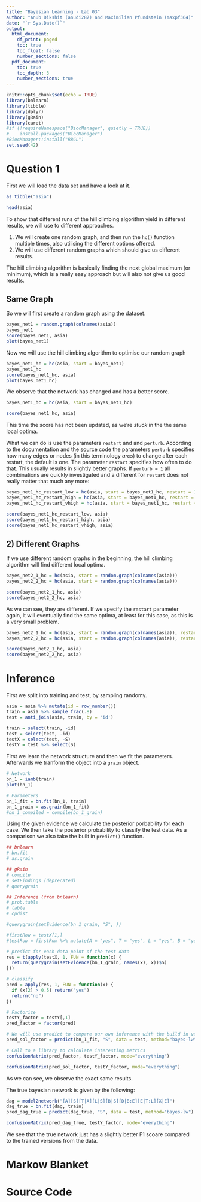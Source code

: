 ```yaml
---
title: "Bayesian Learning - Lab 03"
author: "Anub Dikshit (anudi287) and Maximilian Pfundstein (maxpf364)"
date: "`r Sys.Date()`"
output:
  html_document:
    df_print: paged
    toc: true
    toc_float: false
    number_sections: false
  pdf_document:
    toc: true
    toc_depth: 3
    number_sections: true
---
```


```r

knitr::opts_chunk$set(echo = TRUE)
library(bnlearn)
library(tibble)
library(dplyr)
library(gRain)
library(caret)
#if (!requireNamespace("BiocManager", quietly = TRUE))
#    install.packages("BiocManager")
#BiocManager::install("RBGL")
set.seed(42)
```

# Question 1

First we will load the data set and have a look at it.

```r

as_tibble("asia")

```

```r

head(asia)

```

To show that different runs of the hill climbing algorithm yield in different results, we will use to different approaches.

1. We will create one random graph, and then run the `hc()` function multiple times, also utilising the different options offered.
2. We will use different random graphs which should give us different results.

The hill climbing algorithm is basically finding the next global maximum (or minimum), which is a really easy approach but will also not give us good results.

## Same Graph

So we will first create a random graph using the dataset.

```r

bayes_net1 = random.graph(colnames(asia))
bayes_net1
score(bayes_net1, asia)
plot(bayes_net1)

```

Now we will use the hill climbing algorithm to optimise our random graph

```r

bayes_net1_hc = hc(asia, start = bayes_net1)
bayes_net1_hc
score(bayes_net1_hc, asia)
plot(bayes_net1_hc)

```

We observe that the network has changed and has a better score. 

```r
bayes_net1_hc = hc(asia, start = bayes_net1_hc)

score(bayes_net1_hc, asia)

```

This time the score has not been updated, as we're *stuck* in the the same local optima.

What we can do is use the parameters `restart` and and `perturb`. According to the documentation and the [source code](https://rdrr.io/cran/bnlearn/src/R/hill-climbing.R) the parameters `perturb` specifies how many edges or nodes (in this terminology *arcs*) to change after each restart, the default is one. The parameter `restart` specifies how often to do that. This usually results in slightly better graphs. If `perturb = 1` all combinations are quickly investigated and a different for `restart` does not really matter that much any more:

```r

bayes_net1_hc_restart_low = hc(asia, start = bayes_net1_hc, restart = 10)
bayes_net1_hc_restart_high = hc(asia, start = bayes_net1_hc, restart = 100)
bayes_net1_hc_restart_vhigh = hc(asia, start = bayes_net1_hc, restart = 1000)

score(bayes_net1_hc_restart_low, asia)
score(bayes_net1_hc_restart_high, asia)
score(bayes_net1_hc_restart_vhigh, asia)

```

## 2) Different Graphs

If we use different random graphs in the beginning, the hill climbing algorithm will find different local optima.

```r

bayes_net2_1_hc = hc(asia, start = random.graph(colnames(asia)))
bayes_net2_2_hc = hc(asia, start = random.graph(colnames(asia)))

score(bayes_net2_1_hc, asia)
score(bayes_net2_2_hc, asia)

```

As we can see, they are different. If we specify the `restart` parameter again, it will eventually find the same optima, at least for this case, as this is a very small problem.

```r

bayes_net2_1_hc = hc(asia, start = random.graph(colnames(asia)), restart = 100)
bayes_net2_2_hc = hc(asia, start = random.graph(colnames(asia)), restart = 100)

score(bayes_net2_1_hc, asia)
score(bayes_net2_2_hc, asia)

```

# Inference

First we split into training and test, by sampling randomy.

```r

asia = asia %>% mutate(id = row_number())
train = asia %>% sample_frac(.8)
test = anti_join(asia, train, by = 'id')

train = select(train, -id)
test = select(test, -id)
testX = select(test, -S)
testY = test %>% select(S)

```

First we learn the network structure and then we fit the parameters. Afterwards we tranform the object into a `grain` object.

```r

# Network
bn_1 = iamb(train)
plot(bn_1)

# Parameters
bn_1_fit = bn.fit(bn_1, train)
bn_1_grain = as.grain(bn_1_fit)
#bn_1_compiled = compile(bn_1_grain)

```

Using the given evidence we calculate the posterior porbability for each case. We then take the posterior probability to classify the test data. As a comparison we also take the built in `predict()` function.

```r

## bnlearn
# bn.fit
# as.grain

## gRain
# compile
# setFindings (deprecated)
# querygrain

## Inference (from bnlearn)
# prob.table
# table
# cpdist

#querygrain(setEvidence(bn_1_grain, "S", ))

#firstRow = testX[1,]
#testRow = firstRow %>% mutate(A = "yes", T = "yes", L = "yes", B = "yes")

# predict for each data point of the test data
res = t(apply(testX, 1, FUN = function(x) {
  return(querygrain(setEvidence(bn_1_grain, names(x), x))$S)
}))

# classify
pred = apply(res, 1, FUN = function(x) {
  if (x[2] > 0.5) return("yes")
  return("no")
})

# Factorize
testY_factor = testY[,1]
pred_factor = factor(pred)

# We will use predict to compare our own inference with the build in version
pred_sol_factor = predict(bn_1_fit, "S", data = test, method="bayes-lw")

# Call to a library to calculate interesting metrics
confusionMatrix(pred_factor, testY_factor, mode="everything")

```

```r

confusionMatrix(pred_sol_factor, testY_factor, mode="everything")

```

As we can see, we observe the exact same results.

The true bayesian network is given by the following:

```r

dag = model2network("[A][S][T|A][L|S][B|S][D|B:E][E|T:L][X|E]")
dag_true = bn.fit(dag, train)
pred_dag_true = predict(dag_true, "S", data = test, method="bayes-lw")

confusionMatrix(pred_dag_true, testY_factor, mode="everything")

```

We see that the true network just has a slightly better F1 scoare compared to the trained versions from the data.

# Markow Blanket



# Source Code

```r

```

